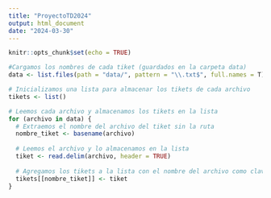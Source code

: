 ```yaml
---
title: "ProyectoTD2024"
output: html_document
date: "2024-03-30"
---
```


```r
knitr::opts_chunk$set(echo = TRUE)
```

```r
#Cargamos los nombres de cada tiket (guardados en la carpeta data)
data <- list.files(path = "data/", pattern = "\\.txt$", full.names = T)

# Inicializamos una lista para almacenar los tikets de cada archivo
tikets <- list()

# Leemos cada archivo y almacenamos los tikets en la lista
for (archivo in data) {
  # Extraemos el nombre del archivo del tiket sin la ruta
  nombre_tiket <- basename(archivo)
  
  # Leemos el archivo y lo almacenamos en la lista
  tiket <- read.delim(archivo, header = TRUE)
  
  # Agregamos los tikets a la lista con el nombre del archivo como clave
  tikets[[nombre_tiket]] <- tiket
}
```
 

